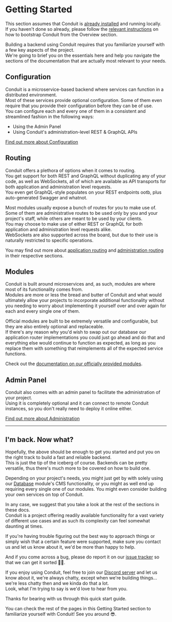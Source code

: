 # Getting Started

This section assumes that Conduit is [already installed](../installation) and running locally.<br />
If you haven't done so already, please follow the [relevant instructions](../installation) on how to bootstrap Conduit from the Overview section.

Building a backend using Conduit requires that you familiarize yourself with a few key aspects of the project.<br />
We're going to brief you on the essentials here and help you navigate the sections of the documentation that are actually most relevant to your needs.

## Configuration

Conduit is a microservice-based backend where services can function in a distributed environment.<br />
Most of these services provide optional configuration. Some of them even require that you provide their configuration before they can be of use.<br />
You can configure each and every one of them in a consistent and streamlined fashion in the following ways:

- Using the Admin Panel
- Using Conduit's administration-level REST & GraphQL APIs

[Find out more about Configuration](../config)

## Routing

Conduit offers a plethora of options when it comes to routing.<br />
You get support for both REST and GraphQL without duplicating any of your code, as well as WebSockets,
all of which are available as API transports for both application and administration level requests.<br />
You even get GraphQL-style populates on your REST endpoints ootb, plus auto-generated Swagger and whatnot.

Most modules usually expose a bunch of routes for you to make use of.<br />
Some of them are administrative routes to be used only by you and your project's staff, while others are meant to be used by your clients.<br />
You may choose to make use of either REST or GraphQL for both application and administration level requests alike.<br />
WebSockets are also supported across the board, but due to their use is naturally restricted to specific operations.

You may find out more about [application routing](../modules/router) and [administration routing](../administration) in their respective sections.

## Modules

Conduit is built around microservices and, as such, modules are where most of its functionality comes from.<br />
Modules are more or less the bread and butter of Conduit and what would ultimately allow your projects to incorporate additional functionality
without you needing to worry about implementing it yourself over and over again for each and every single one of them.<br />

Official modules are built to be extremely versatile and configurable, but they are also entirely optional and replaceable.<br />
If there's any reason why you'd wish to swap out our database our application router implementations you could just go ahead and do that and
everything else would continue to function as expected, as long as you replace them with something that reimplements all of the expected service functions.

Check out the [documentation on our officially provided modules](../modules).

## Admin Panel

Conduit also comes with an admin panel to facilitate the administration of your project.<br />
Using it is completely optional and it can connect to remote Conduit instances, so you don't really need to deploy it online either.<br />

[Find out more about Administration](admin-panel)

-------------------------------------------------

## I'm back. Now what?

Hopefully, the above should be enough to get you started and put you on the right track to build a fast and reliable backend.<br />
This is just the tip of the iceberg of course. Backends can be pretty versatile, thus there's much more to be covered on how to build one.

Depending on your project's needs, you might just get by with solely using our [Database](../modules/database) module's CMS functionality,
or you might as well end up requiring every single one of our modules. You might even consider building your own services on top of Conduit.

In any case, we suggest that you take a look at the rest of the sections in these docs.<br />
Conduit is a project offering readily available functionality for a vast variety of different use cases and as such its complexity can feel somewhat daunting at times.<br />

If you're having trouble figuring out the best way to approach things or simply wish that a certain feature were supported,
make sure you contact us and let us know about it, we'd be more than happy to help.<br />

And if you come across a bug, please do report it on our [issue tracker](https://github.com/ConduitPlatform/Conduit/issues/new/choose) so that we can get it sorted 🐛🔨.

If you enjoy using Conduit, feel free to join our [Discord server](https://discord.com/invite/fBqUQ23M7g) and let us know about it, we're always chatty,
except when we're building things... we're less chatty then and we kinda do that a lot.<br />
Look, what I'm trying to say is we'd love to hear from you.

Thanks for bearing with us through this quick start guide.<br />

You can check the rest of the pages in this Getting Started section to familiarize yourself with Conduit!
See you around 😎.
